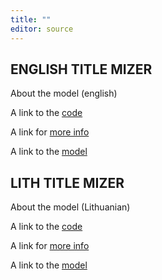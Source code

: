```yaml
---
title: ""
editor: source
---
```



<!-- start para ------------------------------------------------------------- -->

::: {.content-visible when-profile="english"}

# ENGLISH TITLE MIZER

About the model (english)

A link to the [code](https://www.github.com)

A link for [more info](https://www.google.com)

A link to the [model](https://fishsize.shinyapps.io/pikeperch/)

:::

::: {.content-visible when-profile="lithuanian"}

# LITH TITLE MIZER

About the model (Lithuanian)

A link to the [code](https://www.github.com)

A link for [more info](https://www.google.com)

A link to the [model](https://fishsize.shinyapps.io/pikeperch/)

:::

<!-- end para ------------------------------------------------------------- -->